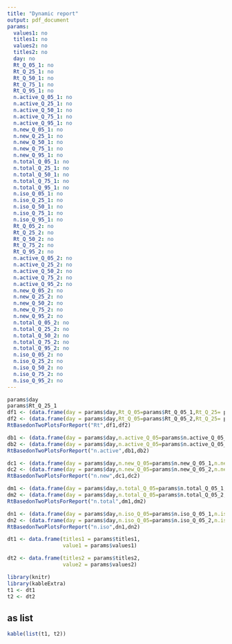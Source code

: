 ```yaml
---
title: "Dynamic report"
output: pdf_document
params:
  values1: no
  titles1: no
  values2: no
  titles2: no    
  day: no
  Rt_Q_05_1: no
  Rt_Q_25_1: no
  Rt_Q_50_1: no
  Rt_Q_75_1: no
  Rt_Q_95_1: no
  n.active_Q_05_1: no
  n.active_Q_25_1: no
  n.active_Q_50_1: no
  n.active_Q_75_1: no
  n.active_Q_95_1: no 
  n.new_Q_05_1: no
  n.new_Q_25_1: no
  n.new_Q_50_1: no
  n.new_Q_75_1: no
  n.new_Q_95_1: no
  n.total_Q_05_1: no
  n.total_Q_25_1: no
  n.total_Q_50_1: no
  n.total_Q_75_1: no
  n.total_Q_95_1: no 
  n.iso_Q_05_1: no
  n.iso_Q_25_1: no
  n.iso_Q_50_1: no
  n.iso_Q_75_1: no
  n.iso_Q_95_1: no 
  Rt_Q_05_2: no
  Rt_Q_25_2: no
  Rt_Q_50_2: no
  Rt_Q_75_2: no
  Rt_Q_95_2: no  
  n.active_Q_05_2: no
  n.active_Q_25_2: no
  n.active_Q_50_2: no
  n.active_Q_75_2: no
  n.active_Q_95_2: no
  n.new_Q_05_2: no
  n.new_Q_25_2: no
  n.new_Q_50_2: no
  n.new_Q_75_2: no
  n.new_Q_95_2: no
  n.total_Q_05_2: no
  n.total_Q_25_2: no
  n.total_Q_50_2: no
  n.total_Q_75_2: no
  n.total_Q_95_2: no  
  n.iso_Q_05_2: no
  n.iso_Q_25_2: no
  n.iso_Q_50_2: no
  n.iso_Q_75_2: no
  n.iso_Q_95_2: no   
---
```

  
  
  
  
```r

params$day
params$Rt_Q_25_1
df1 <- (data.frame(day = params$day,Rt_Q_05=params$Rt_Q_05_1,Rt_Q_25= params$Rt_Q_25_1,Rt_Q_50=params$Rt_Q_50_1,Rt_Q_75=params$Rt_Q_75_1,Rt_Q_95=params$Rt_Q_95_1))
df2 <- (data.frame(day = params$day,Rt_Q_05=params$Rt_Q_05_2,Rt_Q_25= params$Rt_Q_25_2,Rt_Q_50=params$Rt_Q_50_2,Rt_Q_75=params$Rt_Q_75_2,Rt_Q_95=params$Rt_Q_95_2))
RtBasedonTwoPlotsForReport("Rt",df1,df2)

db1 <- (data.frame(day = params$day,n.active_Q_05=params$n.active_Q_05_1,n.active_Q_25= params$n.active_Q_25_1,n.active_Q_50=params$n.active_Q_50_1,n.active_Q_75=params$n.active_Q_75_1,n.active_Q_95=params$n.active_Q_95_1))
db2 <- (data.frame(day = params$day,n.active_Q_05=params$n.active_Q_05_2,n.active_Q_25= params$n.active_Q_25_2,n.active_Q_50=params$n.active_Q_50_2,n.active_Q_75=params$n.active_Q_75_2,n.active_Q_95=params$n.active_Q_95_2))
RtBasedonTwoPlotsForReport("n.active",db1,db2)

dc1 <- (data.frame(day = params$day,n.new_Q_05=params$n.new_Q_05_1,n.new_Q_25= params$n.new_Q_25_1,n.new_Q_50=params$n.new_Q_50_1,n.new_Q_75=params$n.new_Q_75_1,n.new_Q_95=params$n.new_Q_95_1))
dc2 <- (data.frame(day = params$day,n.new_Q_05=params$n.new_Q_05_2,n.new_Q_25= params$n.new_Q_25_2,n.new_Q_50=params$n.new_Q_50_2,n.new_Q_75=params$n.new_Q_75_2,n.new_Q_95=params$n.new_Q_95_2))
RtBasedonTwoPlotsForReport("n.new",dc1,dc2)

dm1 <- (data.frame(day = params$day,n.total_Q_05=params$n.total_Q_05_1,n.total_Q_25= params$n.total_Q_25_1,n.total_Q_50=params$n.total_Q_50_1,n.total_Q_75=params$n.total_Q_75_1,n.total_Q_95=params$n.total_Q_95_1))
dm2 <- (data.frame(day = params$day,n.total_Q_05=params$n.total_Q_05_2,n.total_Q_25= params$n.total_Q_25_2,n.total_Q_50=params$n.total_Q_50_2,n.total_Q_75=params$n.total_Q_75_2,n.total_Q_95=params$n.total_Q_95_2))
RtBasedonTwoPlotsForReport("n.total",dm1,dm2)

dn1 <- (data.frame(day = params$day,n.iso_Q_05=params$n.iso_Q_05_1,n.iso_Q_25= params$n.iso_Q_25_1,n.iso_Q_50=params$n.iso_Q_50_1,n.iso_Q_75=params$n.iso_Q_75_1,n.iso_Q_95=params$n.iso_Q_95_1))
dn2 <- (data.frame(day = params$day,n.iso_Q_05=params$n.iso_Q_05_2,n.iso_Q_25= params$n.iso_Q_25_2,n.iso_Q_50=params$n.iso_Q_50_2,n.iso_Q_75=params$n.iso_Q_75_2,n.iso_Q_95=params$n.iso_Q_95_2))
RtBasedonTwoPlotsForReport("n.iso",dn1,dn2)

dt1 <- data.frame(titles1 = params$titles1,
                  value1 = params$values1) 

dt2 <- data.frame(titles2 = params$titles2,
                  value2 = params$values2)

```



```r
library(knitr)
library(kableExtra)
t1 <- dt1
t2 <- dt2
```
## as list
```r
kable(list(t1, t2))
```


